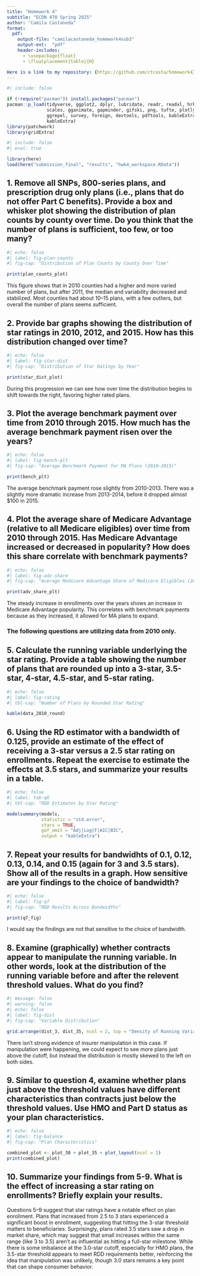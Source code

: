 ```yaml
---
title: "Homework 4"
subtitle: "ECON 470 Spring 2025"
author: "Camila Castaneda"
format:
  pdf:
    output-file: "camilacastaneda_homework4sub3"
    output-ext:  "pdf"
    header-includes:
      - \usepackage{float}
      - \floatplacement{table}{H}

Here is a link to my repository: {https://github.com/ctcasta/homework4}
---
```


```r
#| include: false

if (!require("pacman")) install.packages("pacman")
pacman::p_load(tidyverse, ggplot2, dplyr, lubridate, readr, readxl, hrbrthemes, fixest,
               scales, gganimate, gapminder, gifski, png, tufte, plotly, OECD,
               ggrepel, survey, foreign, devtools, pdftools, kableExtra, modelsummary,
               kableExtra) 
library(patchwork)
library(gridExtra)
```



\newpage 
```r
#| include: false
#| eval: true

library(here)
load(here("submission_final", "results", "hwk4_workspace.RData"))
```


\newpage 


## 1. Remove all SNPs, 800-series plans, and prescription drug only plans (i.e., plans that do not offer Part C benefits). Provide a box and whisker plot showing the distribution of plan counts by county over time. Do you think that the number of plans is sufficient, too few, or too many? 

```r
#| echo: false
#| label: fig-plan-counts
#| fig-cap: "Distribution of Plan Counts by County Over Time"

print(plan_counts_plot)
```

This figure shows that in 2010 counties had a higher and more varied number of plans, but after 2011, the median and variability decreased and stabilized. Most counties had about 10–15 plans, with a few outliers, but overall the number of plans seems sufficient. 


\newpage 


## 2. Provide bar graphs showing the distribution of star ratings in 2010, 2012, and 2015. How has this distribution changed over time? 

```r
#| echo: false
#| label: fig-star-dist
#| fig-cap: "Distribution of Star Ratings by Year"

print(star_dist_plot)
```

During this progression we can see how over time the distribution begins to shift towards the right, favoring higher rated plans. 


\newpage 


## 3. Plot the average benchmark payment over time from 2010 through 2015. How much has the average benchmark payment risen over the years?

```r
#| echo: false
#| label: fig-bench-plt
#| fig-cap: "Average Benchmark Payment for MA Plans (2010–2015)"

print(bench_plt)
```

The average benchmark payment rose slightly from 2010-2013. There was a slightly more dramatic increase from 2013-2014, before it dropped almost $100 in 2015. 


\newpage 


## 4. Plot the average share of Medicare Advantage (relative to all Medicare eligibles) over time from 2010 through 2015. Has Medicare Advantage increased or decreased in popularity? How does this share correlate with benchmark payments?

```r
#| echo: false
#| label: fig-adv-share
#| fig-cap: "Average Medicare Advantage Share of Medicare Eligibles (2010–2015)"

print(adv_share_plt)
```

The steady increase in enrollments over the years shows an increase in Medicare Advantage popularity. This correlates with benchmark payments because as they increased, it allowed for MA plans to expand. 



\newpage 



### The following questions are utilizing data from 2010 only. 


## 5. Calculate the running variable underlying the star rating. Provide a table showing the number of plans that are rounded up into a 3-star, 3.5-star, 4-star, 4.5-star, and 5-star rating.

```r
#| echo: false
#| label: fig-rating
#| tbl-cap: "Number of Plans by Rounded Star Rating" 

kable(data_2010_round)

```


\newpage 


## 6. Using the RD estimator with a bandwidth of 0.125, provide an estimate of the effect of receiving a 3-star versus a 2.5 star rating on enrollments. Repeat the exercise to estimate the effects at 3.5 stars, and summarize your results in a table.

```r
#| echo: false
#| label: tab-q6
#| tbl-cap: "RDD Estimates by Star Rating" 

modelsummary(models,
             statistic = "std.error",
             stars = TRUE,
             gof_omit = "Adj|Log|F|AIC|BIC", 
             output = "kableExtra") 
```


\newpage 


## 7. Repeat your results for bandwidhts of 0.1, 0.12, 0.13, 0.14, and 0.15 (again for 3 and 3.5 stars). Show all of the results in a graph. How sensitive are your findings to the choice of bandwidth? 

```r
#| echo: false
#| label: fig-q7
#| fig-cap: "RDD Results Across Bandwidths" 

print(q7_fig)
```

I would say the findings are not that sensitive to the choice of bandwidth. 


\newpage 


## 8. Examine (graphically) whether contracts appear to manipulate the running variable. In other words, look at the distribution of the running variable before and after the relevent threshold values. What do you find?


```r
#| message: false
#| warning: false
#| echo: false
#| label: fig-dist
#| fig-cap: "Variable Distribution" 

grid.arrange(dist_3, dist_35, ncol = 2, top = "Density of Running Variable")
```

There isn’t strong evidence of insurer manipulation in this case. If manipulation were happening, we could expect to see more plans just above the cutoff, but instead the distribution is mostly skewed to the left on both sides.


\newpage 


## 9. Similar to question 4, examine whether plans just above the threshold values have different characteristics than contracts just below the threshold values. Use HMO and Part D status as your plan characteristics.


```r
#| echo: false
#| label: fig-balance
#| fig-cap: "Plan Characteristics" 

combined_plot <- plot_30 + plot_35 + plot_layout(ncol = 2)
print(combined_plot)
```




\newpage 


## 10. Summarize your findings from 5-9. What is the effect of increasing a star rating on enrollments? Briefly explain your results.

Questions 5–9 suggest that star ratings have a notable effect on plan enrollment. Plans that increased from 2.5 to 3 stars experienced a significant boost in enrollment, suggesting that hitting the 3-star threshold matters to beneficiaries. Surprisingly, plans rated 3.5 stars saw a drop in market share, which may suggest that small increases within the same range (like 3 to 3.5) aren’t as influential as hitting a full-star milestone. While there is some imbalance at the 3.0-star cutoff, especially for HMO plans, the 3.5-star threshold appears to meet RDD requirements better, reinforcing the idea that manipulation was unlikely, though 3.0 stars remains a key point that can shape consumer behavior.
